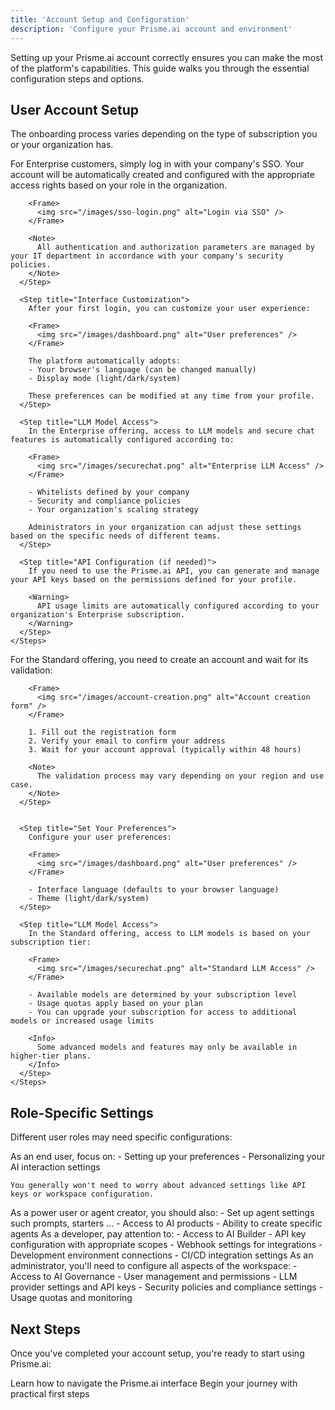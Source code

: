 ```yaml
---
title: 'Account Setup and Configuration'
description: 'Configure your Prisme.ai account and environment'
---
```


Setting up your Prisme.ai account correctly ensures you can make the most of the platform's capabilities. This guide walks you through the essential configuration steps and options.

## User Account Setup


The onboarding process varies depending on the type of subscription you or your organization has.

<Tabs>
  <Tab title="Enterprise Users">
    <Steps>
      <Step title="SSO Authentication">
        For Enterprise customers, simply log in with your company's SSO. Your account will be automatically created and configured with the appropriate access rights based on your role in the organization.
        
        <Frame>
          <img src="/images/sso-login.png" alt="Login via SSO" />
        </Frame>
        
        <Note>
          All authentication and authorization parameters are managed by your IT department in accordance with your company's security policies.
        </Note>
      </Step>
      
      <Step title="Interface Customization">
        After your first login, you can customize your user experience:
        
        <Frame>
          <img src="/images/dashboard.png" alt="User preferences" />
        </Frame>
        
        The platform automatically adopts:
        - Your browser's language (can be changed manually)
        - Display mode (light/dark/system)
        
        These preferences can be modified at any time from your profile.
      </Step>
      
      <Step title="LLM Model Access">
        In the Enterprise offering, access to LLM models and secure chat features is automatically configured according to:
        
        <Frame>
          <img src="/images/securechat.png" alt="Enterprise LLM Access" />
        </Frame>
        
        - Whitelists defined by your company
        - Security and compliance policies
        - Your organization's scaling strategy
        
        Administrators in your organization can adjust these settings based on the specific needs of different teams.
      </Step>
      
      <Step title="API Configuration (if needed)">
        If you need to use the Prisme.ai API, you can generate and manage your API keys based on the permissions defined for your profile.
        
        <Warning>
          API usage limits are automatically configured according to your organization's Enterprise subscription.
        </Warning>
      </Step>
    </Steps>
  </Tab>
  
  <Tab title="Standard Users">
    <Steps>
      <Step title="Account Creation">
        For the Standard offering, you need to create an account and wait for its validation:
        
        <Frame>
          <img src="/images/account-creation.png" alt="Account creation form" />
        </Frame>
        
        1. Fill out the registration form
        2. Verify your email to confirm your address
        3. Wait for your account approval (typically within 48 hours)
        
        <Note>
          The validation process may vary depending on your region and use case.
        </Note>
      </Step>
      
      
      <Step title="Set Your Preferences">
        Configure your user preferences:
        
        <Frame>
          <img src="/images/dashboard.png" alt="User preferences" />
        </Frame>
        
        - Interface language (defaults to your browser language)
        - Theme (light/dark/system)
      </Step>
      
      <Step title="LLM Model Access">
        In the Standard offering, access to LLM models is based on your subscription tier:
        
        <Frame>
          <img src="/images/securechat.png" alt="Standard LLM Access" />
        </Frame>
        
        - Available models are determined by your subscription level
        - Usage quotas apply based on your plan
        - You can upgrade your subscription for access to additional models or increased usage limits
        
        <Info>
          Some advanced models and features may only be available in higher-tier plans.
        </Info>
      </Step>
    </Steps>
  </Tab>
</Tabs>


## Role-Specific Settings

Different user roles may need specific configurations:

<Tabs>
  <Tab title="End Users">
    As an end user, focus on:
    - Setting up your preferences
    - Personalizing your AI interaction settings
    
    You generally won't need to worry about advanced settings like API keys or workspace configuration.
  </Tab>
  
  <Tab title="No-code Agent Builder">
    As a power user or agent creator, you should also:
    - Set up agent settings such prompts, starters ...
    - Access to AI products
    - Ability to create specific agents
  </Tab>
  
  <Tab title="Developers">
    As a developer, pay attention to:
    - Access to AI Builder
    - API key configuration with appropriate scopes
    - Webhook settings for integrations
    - Development environment connections
    - CI/CD integration settings 
  </Tab>
  
  <Tab title="Administrators">
    As an administrator, you'll need to configure all aspects of the workspace:
    - Access to AI Governance
    - User management and permissions
    - LLM provider settings and API keys
    - Security policies and compliance settings
    - Usage quotas and monitoring
  </Tab>
</Tabs>

## Next Steps

Once you've completed your account setup, you're ready to start using Prisme.ai:

<CardGroup cols={3}>
  <Card title="Platform Navigation" icon="compass" href="/get-started/platform-navigation">
    Learn how to navigate the Prisme.ai interface
  </Card>
  <Card title="First Steps Guide" icon="person-walking" href="/get-started/first-steps">
    Begin your journey with practical first steps
  </Card>
</CardGroup>
